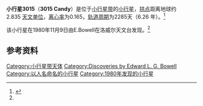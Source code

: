 {{Infobox planet 
| discovery=yes 
| physical_characteristics = yes
| bgcolour=#FFFFC0 
| name = 3015 Candy
| discoverer = [[E.Bowell|E.Bowell]]
| discovered = 1980年11月9日
| alt_names = 1980 VN
| named_after = Candy
| mp_category = [[小行星帶|小行星帶]]
| epoch = 2007年10月27日 ([[儒略日|JD]] 2454400.5)
| semimajor = 3.395 [[天文單位|AU]]
| perihelion = 2.835 AU
| aphelion = 3.956 AU
| eccentricity = 0.165
| period = 2285 [[日|d]]
| inclination = 17.425 [[角度|°]]
| asc_node = 38.461°
| arg_peri = 301.432°
| mean_anomaly = 151.981°
| avg_speed =
| dimensions = 
| mass =
| density =
| surface_grav =
| escape_velocity =
| rotation = 
| spectral_type = 
| abs_magnitude =
| albedo = 
| single_temperature =}}

'''小行星3015'''（'''3015 Candy'''）是位于[[小行星带|小行星带]]的[[小行星|小行星]]，[[拱点|拱点]]距离地球约2.835 [[天文单位|天文单位]]，[[轨道离心率|离心率]]为0.165，[[轨道周期|轨道周期]]为2285天（6.26 年）。<ref name="JP: Small-body Database Browser">{{cite web | url = http://ssd.jpl.nasa.gov/sbdb.cgi?sstr=3015 | title = JPL Small-Body Database Browser | accessdate = 2008-02-22 | publisher = [[NASA|NASA]] | archive-date = 2021-08-27 | archive-url = https://web.archive.org/web/20210827171106/https://ssd.jpl.nasa.gov/sbdb.cgi?sstr=3015 }}</ref>

该小行星在1980年11月9日由E.Bowell在洛威尔天文台发现。<ref name="JP: Small-body Database Browser"/>

==参考资料==

{{Reflist}}

{{Minor planets navigator|3014 Huangsushu|3016 Meuse}}
{{小天体}}

<references/>

{{DEFAULTSORT:Candy}}
[[Category:小行星带天体|Category:小行星带天体]]
[[Category:Discoveries_by_Edward_L._G._Bowell|Category:Discoveries by Edward L. G. Bowell]]
[[Category:以人名命名的小行星|Category:以人名命名的小行星]]
[[Category:1980年发现的小行星|Category:1980年发现的小行星]]

{{Beltasteroid-stub}}